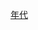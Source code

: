 {{Commons category|China in the 1790s}}
{{Decade in country category|17|9|中國|亞洲}}

[[Category:清朝编年史|年代]]